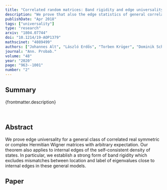 ```yaml
---
title: "Correlated random matrices: Band rigidity and edge universality"
description: "We prove that also the edge statistics of general correlated Hermitian random matrices are universal. Our result implies that the eigenvalues in each support interval of the asymptotic density is deterministic with high probability."
publishDate: "Apr 2018"
tags: ["universality"]
type: "research"
arxiv: "1804.07744"
doi: "10.1214/19-AOP1379"
mathscinet: "4089499"
authors: ["Johannes Alt", "László Erdős", "Torben Krüger", "Dominik Schröder"]
journal: "Ann. Probab."
volume: "48"
year: "2020"
page: "963--1001"
number: "2"
---
```


## Summary

{frontmatter.description}

<br />

## Abstract

We prove edge universality for a general class of correlated real symmetric or complex Hermitian Wigner matrices with arbitrary expectation. Our theorem also applies to internal edges of the self-consistent density of states. In particular, we establish a strong form of band rigidity which excludes mismatches between location and label of eigenvalues close to internal edges in these general models.

## Paper
